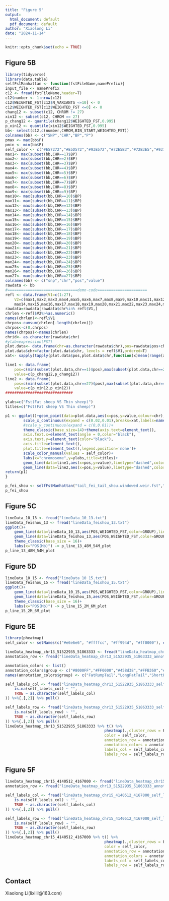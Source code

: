 ```yaml
---
title: "Figure 5"
output:
  html_document: default
  pdf_document: default
author: "Xiaolong Li"
date: "2024-11-14"
---
```


```r
knitr::opts_chunk$set(echo = TRUE)
```

## Figure 5B
```r
library(tidyverse)
library(data.table)
selfFstManhattan <- function(fstFileName,namePrefix){
input_file <- namePrefix
c12 <- fread(fstFileName,header=T)
c12$number <- 1:nrow(c12)
c12$WEIGHTED_FST[c12$N_VARIANTS <=10] <- 0
c12$WEIGHTED_FST[c12$WEIGHTED_FST <=0] <- 0
chang12 <- subset(c12, CHROM != 27)
xin12 <- subset(c12, CHROM == 27)
p_chang12 <- quantile(chang12$WEIGHTED_FST,0.995)
p_xin12 <- quantile(xin12$WEIGHTED_FST,0.995)
bb<- select(c12,c(number,CHROM,BIN_START,WEIGHTED_FST))
colnames(bb) <- c("SNP","CHR","BP","P")
pmax <- max(bb$P)
pmin <- min(bb$P)
self_color <- c("#E57272","#E5D572","#93E572","#72E5B3","#72B3E5","#9372E5","#E672D5","#E57272","#E5D572","#93E572","#72E5B3","#72B3E5","#9372E5","#E672D5","#E57272","#E5D572","#93E572","#72E5B3","#72B3E5","#9372E5","#E672D5","#E57272","#E5D572","#93E572","#72E5B3","#72B3E5","#898989")
max1<- max(subset(bb,CHR==1)$BP)
max2<- max(subset(bb,CHR==2)$BP)
max3<- max(subset(bb,CHR==3)$BP)
max4<- max(subset(bb,CHR==4)$BP)
max5<- max(subset(bb,CHR==5)$BP)
max6<- max(subset(bb,CHR==6)$BP)
max7<- max(subset(bb,CHR==7)$BP)
max8<- max(subset(bb,CHR==8)$BP)
max9<- max(subset(bb,CHR==9)$BP)
max10<- max(subset(bb,CHR==10)$BP)
max11<- max(subset(bb,CHR==11)$BP)
max12<- max(subset(bb,CHR==12)$BP)
max13<- max(subset(bb,CHR==13)$BP)
max14<- max(subset(bb,CHR==14)$BP)
max15<- max(subset(bb,CHR==15)$BP)
max16<- max(subset(bb,CHR==16)$BP)
max17<- max(subset(bb,CHR==17)$BP)
max18<- max(subset(bb,CHR==18)$BP)
max19<- max(subset(bb,CHR==19)$BP)
max20<- max(subset(bb,CHR==20)$BP)
max21<- max(subset(bb,CHR==21)$BP)
max22<- max(subset(bb,CHR==22)$BP)
max23<- max(subset(bb,CHR==23)$BP)
max24<- max(subset(bb,CHR==24)$BP)
max25<- max(subset(bb,CHR==25)$BP)
max26<- max(subset(bb,CHR==26)$BP)
max27<- max(subset(bb,CHR==27)$BP)
colnames(bb) <- c("snp","chr","pos","value")
rawdata <- bb
#===============================demo-code======================
refl <- data.frame(V1=c(1:27),
	V2=c(max1,max2,max3,max4,max5,max6,max7,max8,max9,max10,max11,max12,max13,
	max14,max15,max16,max17,max18,max19,max20,max21,max22,max23,max24,max25,max26,max27))
rawdata=rawdata[rawdata$chr%in% refl$V1,]
chrlen <-refl$V2%>%as.numeric()
names(chrlen)<-refl$V1
chrpos<-cumsum(chrlen[-length(chrlen)])
chrpos<-c(0,chrpos)
names(chrpos)<-names(chrlen)
chrid<- as.character(rawdata$chr)
#ylab=expression(FST)
plot.data<- data.frame(chr=as.character(rawdata$chr),pos=rawdata$pos+chrpos[chrid],value=rawdata$value)
plot.data$chr=factor(plot.data$chr, levels = refl$V1,ordered=T)
xat<- sapply(tapply(plot.data$pos,plot.data$chr,function(x)mean(range(x))), unlist)

line1 <- data.frame(
	pos=c(min(subset(plot.data,chr==1)$pos),max(subset(plot.data,chr==26)$pos)),
	value=c(p_chang12,p_chang12))
line2 <- data.frame(
	pos=c(min(subset(plot.data,chr==27)$pos),max(subset(plot.data,chr==27)$pos)),
	value=c(p_xin12,p_xin12))
##############################

ylabs=c("Fst(Fat sheep VS Thin sheep)")
titles=c("Fst(Fat sheep VS Thin sheep)")

p1 <- ggplot()+geom_point(data=plot.data,aes(x=pos,y=value,colour=chr),size=2)+
		scale_x_continuous(expand = c(0.02,0.01),breaks=xat,labels=names(xat))+
		#scale_y_continuous(expand = c(0,0.01))+
		theme_classic(base_size=14)+theme(axis.text=element_text(),
		axis.text.x=element_text(angle = 0,color="black"), 
		axis.text.y=element_text(color="black"), 
		axis.title=element_text(),
		plot.title=element_text(),legend.position='none')+
		scale_color_manual(values = self_color)+
		labs(x="chromosome",y=ylabs,title=titles)+
		geom_line(data=line1,aes(x=pos,y=value),linetype="dashed",color="red")+
		geom_line(data=line2,aes(x=pos,y=value),linetype="dashed",color="red")
return(p1)
}

p_fei_shou <- selfFstManhattan("tail_fei_tail_shou.windowed.weir.fst","fei vs shou")
p_fei_shou

```

## Figure 5C
```r
lineData_10_13 <- fread("lineData_10_13.txt")
lineData_feishou_13 <- fread("lineData_feishou_13.txt")
ggplot()+
    geom_line(data=lineData_10_13,aes(POS,WEIGHTED_FST,color=GROUP),linewidth=1.5)+
    geom_line(data=lineData_feishou_13,aes(POS,WEIGHTED_FST,color=GROUP),linewidth=1.5,color="black")+
    theme_classic(base_size = 16)+
    labs(x="POS(Mb)") -> p_line_13_48M_54M_plot
p_line_13_48M_54M_plot
```

## Figure 5D
```r
lineData_10_15 <- fread("lineData_10_15.txt")
lineData_feishou_15 <- fread("lineData_feishou_15.txt")
ggplot()+
    geom_line(data=lineData_10_15,aes(POS,WEIGHTED_FST,color=GROUP),linewidth=1.5)+
    geom_line(data=lineData_feishou_15,aes(POS,WEIGHTED_FST,color=GROUP),linewidth=1.5,color="black")+
    theme_classic(base_size = 16)+
    labs(x="POS(Mb)") -> p_line_15_2M_6M_plot
p_line_15_2M_6M_plot
```

## Figure 5E
```r
library(pheatmap)
self_color <- setNames(c("#e6e6e6", "#ffffcc", "#ff994d", "#ff0000"), c(-1, 0, 1, 2))

lineData_heatmap_chr13_51522935_51863333 <- fread("lineData_heatmap_chr13_51522935_51863333.txt",data.table=FALSE) %>% {rownames(.) <- .$col;.$col <- NULL;.}
annotation_row <- fread("lineData_heatmap_chr13_51522935_51863333_annotation_row.txt",data.table=FALSE) %>% {rownames(.) <- .$col;.$col <- NULL;.}

annotation_colors <- list()
annotation_colors$group <- c("#8000FF","#FF0000","#458d38","#FFB360","#00B5EB")
names(annotation_colors$group) <- c("FatRumpTail","LongFatTail","ShortFatTail","ShortThinTail","LongThinTail")

self_labels_col <- fread("lineData_heatmap_chr13_51522935_51863333_self_labels_col.txt") %>% mutate(case_when(
    is.na(self_labels_col) ~ "",
    TRUE ~ as.character(self_labels_col)
)) %>%{.[,2]} %>% pull()

self_labels_row <- fread("lineData_heatmap_chr13_51522935_51863333_self_labels_row.txt") %>% mutate(case_when(
    is.na(self_labels_row) ~ "",
    TRUE ~ as.character(self_labels_row)
)) %>%{.[,2]} %>% pull()
lineData_heatmap_chr13_51522935_51863333 %>% t() %>% 
                                            pheatmap(.,cluster_rows = F,cluster_cols = F,
                                            color = self_color,
                                            annotation_row = annotation_row,
                                            annotation_colors = annotation_colors,
                                            labels_col = self_labels_col,
                                            labels_row = self_labels_row)
```

## Figure 5F
```r
lineData_heatmap_chr15_4140512_4167000 <- fread("lineData_heatmap_chr15_4140512_4167000.txt",data.table=FALSE) %>% {rownames(.) <- .$col;.$col <- NULL;.}
annotation_row <- fread("lineData_heatmap_chr13_51522935_51863333_annotation_row.txt",data.table=FALSE) %>% {rownames(.) <- .$col;.$col <- NULL;.}

self_labels_col <- fread("lineData_heatmap_chr15_4140512_4167000_self_labels_col.txt") %>% mutate(case_when(
    is.na(self_labels_col) ~ "",
    TRUE ~ as.character(self_labels_col)
)) %>%{.[,2]} %>% pull()

self_labels_row <- fread("lineData_heatmap_chr15_4140512_4167000_self_labels_row.txt") %>% mutate(case_when(
    is.na(self_labels_row) ~ "",
    TRUE ~ as.character(self_labels_row)
)) %>%{.[,2]} %>% pull()
lineData_heatmap_chr15_4140512_4167000 %>% t() %>% 
                                            pheatmap(.,cluster_rows = F,cluster_cols = F,
                                            color = self_color,
                                            annotation_row = annotation_row,
                                            annotation_colors = annotation_colors,
                                            labels_col = self_labels_col,
                                            labels_row = self_labels_row)
```

## Contact
Xiaolong Li(lixllil@163.com)

















